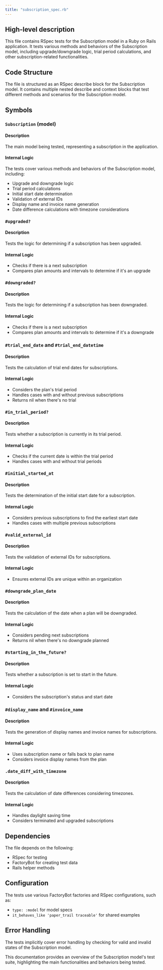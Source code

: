```yaml
---
title: "subscription_spec.rb"
---
```


## High-level description
This file contains RSpec tests for the Subscription model in a Ruby on Rails application. It tests various methods and behaviors of the Subscription model, including upgrade/downgrade logic, trial period calculations, and other subscription-related functionalities.

## Code Structure
The file is structured as an RSpec describe block for the Subscription model. It contains multiple nested describe and context blocks that test different methods and scenarios for the Subscription model.

## Symbols

### `Subscription` (model)
#### Description
The main model being tested, representing a subscription in the application.

#### Internal Logic
The tests cover various methods and behaviors of the Subscription model, including:
- Upgrade and downgrade logic
- Trial period calculations
- Initial start date determination
- Validation of external IDs
- Display name and invoice name generation
- Date difference calculations with timezone considerations

### `#upgraded?`
#### Description
Tests the logic for determining if a subscription has been upgraded.

#### Internal Logic
- Checks if there is a next subscription
- Compares plan amounts and intervals to determine if it's an upgrade

### `#downgraded?`
#### Description
Tests the logic for determining if a subscription has been downgraded.

#### Internal Logic
- Checks if there is a next subscription
- Compares plan amounts and intervals to determine if it's a downgrade

### `#trial_end_date` and `#trial_end_datetime`
#### Description
Tests the calculation of trial end dates for subscriptions.

#### Internal Logic
- Considers the plan's trial period
- Handles cases with and without previous subscriptions
- Returns nil when there's no trial

### `#in_trial_period?`
#### Description
Tests whether a subscription is currently in its trial period.

#### Internal Logic
- Checks if the current date is within the trial period
- Handles cases with and without trial periods

### `#initial_started_at`
#### Description
Tests the determination of the initial start date for a subscription.

#### Internal Logic
- Considers previous subscriptions to find the earliest start date
- Handles cases with multiple previous subscriptions

### `#valid_external_id`
#### Description
Tests the validation of external IDs for subscriptions.

#### Internal Logic
- Ensures external IDs are unique within an organization

### `#downgrade_plan_date`
#### Description
Tests the calculation of the date when a plan will be downgraded.

#### Internal Logic
- Considers pending next subscriptions
- Returns nil when there's no downgrade planned

### `#starting_in_the_future?`
#### Description
Tests whether a subscription is set to start in the future.

#### Internal Logic
- Considers the subscription's status and start date

### `#display_name` and `#invoice_name`
#### Description
Tests the generation of display names and invoice names for subscriptions.

#### Internal Logic
- Uses subscription name or falls back to plan name
- Considers invoice display names from the plan

### `.date_diff_with_timezone`
#### Description
Tests the calculation of date differences considering timezones.

#### Internal Logic
- Handles daylight saving time
- Considers terminated and upgraded subscriptions

## Dependencies
The file depends on the following:
- RSpec for testing
- FactoryBot for creating test data
- Rails helper methods

## Configuration
The tests use various FactoryBot factories and RSpec configurations, such as:
- `type: :model` for model specs
- `it_behaves_like 'paper_trail traceable'` for shared examples

## Error Handling
The tests implicitly cover error handling by checking for valid and invalid states of the Subscription model.

This documentation provides an overview of the Subscription model's test suite, highlighting the main functionalities and behaviors being tested.